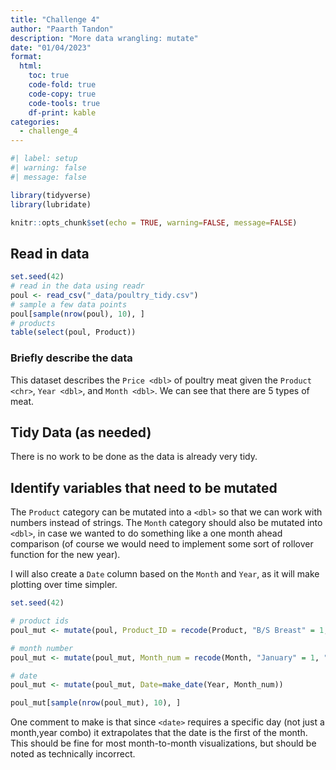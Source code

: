 ```yaml
---
title: "Challenge 4"
author: "Paarth Tandon"
description: "More data wrangling: mutate"
date: "01/04/2023"
format:
  html:
    toc: true
    code-fold: true
    code-copy: true
    code-tools: true
    df-print: kable
categories:
  - challenge_4
---
```


```r
#| label: setup
#| warning: false
#| message: false

library(tidyverse)
library(lubridate)

knitr::opts_chunk$set(echo = TRUE, warning=FALSE, message=FALSE)
```

## Read in data

```r
set.seed(42)
# read in the data using readr
poul <- read_csv("_data/poultry_tidy.csv")
# sample a few data points
poul[sample(nrow(poul), 10), ]
# products
table(select(poul, Product))
```

### Briefly describe the data

This dataset describes the `Price <dbl>` of poultry meat given the `Product <chr>`, `Year <dbl>`, and `Month <dbl>`. We can see that there are 5 types of meat.

## Tidy Data (as needed)

There is no work to be done as the data is already very tidy.

## Identify variables that need to be mutated

The `Product` category can be mutated into a `<dbl>` so that we can work with numbers instead of strings. The `Month` category should also be mutated into `<dbl>`, in case we wanted to do something like a one month ahead comparison (of course we would need to implement some sort of rollover function for the new year).

I will also create a `Date` column based on the `Month` and `Year`, as it will make plotting over time simpler.


```r
set.seed(42)

# product ids
poul_mut <- mutate(poul, Product_ID = recode(Product, "B/S Breast" = 1, "Bone-in Breast" = 2, "Thighs" = 3, "Whole" = 4, "Whole Legs" = 5))

# month number
poul_mut <- mutate(poul_mut, Month_num = recode(Month, "January" = 1, "February" = 2, "March" = 3, "April" = 4, "May" = 5, "June" = 6, "July" = 7, "August" = 8, "September" = 9, "October" = 10, "November" = 11, "December" = 12))

# date
poul_mut <- mutate(poul_mut, Date=make_date(Year, Month_num))

poul_mut[sample(nrow(poul_mut), 10), ]
```

One comment to make is that since `<date>` requires a specific day (not just a month,year combo) it extrapolates that the date is the first of the month. This should be fine for most month-to-month visualizations, but should be noted as technically incorrect.
